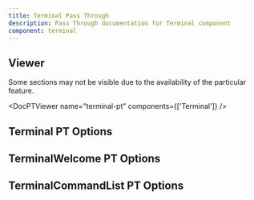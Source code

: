 ```yaml
---
title: Terminal Pass Through
description: Pass Through documentation for Terminal component
component: terminal
---
```


## Viewer

Some sections may not be visible due to the availability of the particular feature.

<DocPTViewer name="terminal-pt" components={['Terminal']} />

## Terminal PT Options

<DocTable name="Terminal" category="pt" />

## TerminalWelcome PT Options

<DocTable name="TerminalWelcome" category="pt" />

## TerminalCommandList PT Options

<DocTable name="TerminalCommandList" category="pt" />
